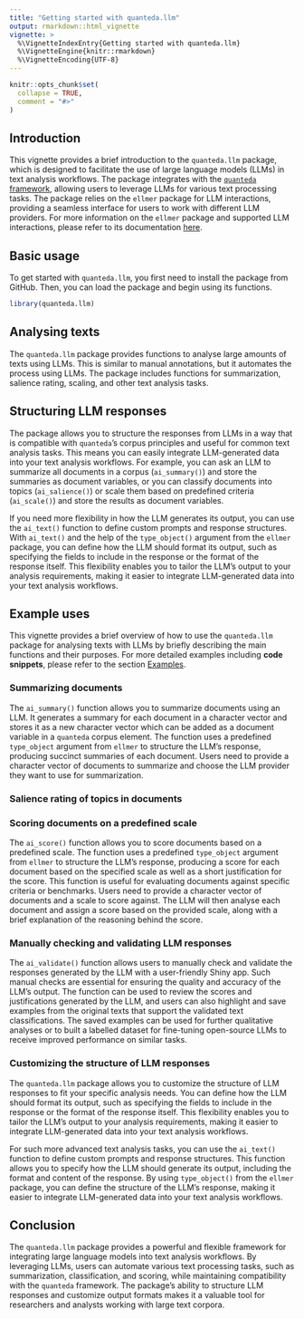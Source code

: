 ```yaml
---
title: "Getting started with quanteda.llm"
output: rmarkdown::html_vignette
vignette: >
  %\VignetteIndexEntry{Getting started with quanteda.llm}
  %\VignetteEngine{knitr::rmarkdown}
  %\VignetteEncoding{UTF-8}
---
```


```r
knitr::opts_chunk$set(
  collapse = TRUE,
  comment = "#>"
)
```

## Introduction

This vignette provides a brief introduction to the `quanteda.llm` package, which is designed to facilitate the use of large language models (LLMs) in text analysis workflows. The package integrates with the [`quanteda` framework](https://quanteda.io/), allowing users to leverage LLMs for various text processing tasks. The package relies on the `ellmer` package for LLM interactions, providing a seamless interface for users to work with different LLM providers. For more information on the `ellmer` package and supported LLM interactions, please refer to its documentation [here](https://ellmer.tidyverse.org/index.html).

## Basic usage

To get started with `quanteda.llm`, you first need to install the package from GitHub. Then, you can load the package and begin using its functions. 

```r
library(quanteda.llm)
```

## Analysing texts

The `quanteda.llm` package provides functions to analyse large amounts of texts using LLMs. This is similar to manual annotations, but it automates the process using LLMs. The package includes functions for summarization, salience rating, scaling, and other text analysis tasks.

## Structuring LLM responses

The package allows you to structure the responses from LLMs in a way that is compatible with `quanteda`'s corpus principles and useful for common text analysis tasks. This means you can easily integrate LLM-generated data into your text analysis workflows. For example, you can ask an LLM to summarize all documents in a corpus (`ai_summary()`) and store the summaries as document variables, or you can classify documents into topics (`ai_salience()`) or scale them based on predefined criteria (`ai_scale()`) and store the results as document variables. 

If you need more flexibility in how the LLM generates its output, you can use the `ai_text()` function to define custom prompts and response structures. With `ai_text()` and the help of the `type_object()` argument from the `ellmer` package, you can define how the LLM should format its output, such as specifying the fields to include in the response or the format of the response itself. This flexibility enables you to tailor the LLM's output to your analysis requirements, making it easier to integrate LLM-generated data into your text analysis workflows.

## Example uses

This vignette provides a brief overview of how to use the `quanteda.llm` package for analysing texts with LLMs by briefly describing the main functions and their purposes. For more detailed examples including **code snippets**, please refer to the section [Examples](https://quanteda.github.io/quanteda.llm/articles/pkgdown/examples/summarizing.html).

### Summarizing documents

The `ai_summary()` function allows you to summarize documents using an LLM. It generates a summary for each document in a character vector and stores it as a new character vector which can be added as a document variable in a `quanteda` corpus element. The function uses a predefined `type_object` argument from `ellmer` to structure the LLM's response, producing succinct summaries of each document. Users need to provide a character vector of documents to summarize and choose the LLM provider they want to use for summarization.

### Salience rating of topics in documents


### Scoring documents on a predefined scale

The `ai_score()` function allows you to score documents based on a predefined scale. The function uses a predefined `type_object` argument from `ellmer` to structure the LLM's response, producing a score for each document based on the specified scale as well as a short justification for the score. This function is useful for evaluating documents against specific criteria or benchmarks. Users need to provide a character vector of documents and a scale to score against. The LLM will then analyse each document and assign a score based on the provided scale, along with a brief explanation of the reasoning behind the score.


### Manually checking and validating LLM responses

The `ai_validate()` function allows users to manually check and validate the responses generated by the LLM with a user-friendly Shiny app. Such manual checks are essential for ensuring the quality and accuracy of the LLM's output. The function can be used to review the scores and justifications generated by the LLM, and users can also highlight and save examples from the original texts that support the validated text classifications. The saved examples can be used for further qualitative analyses or to built a labelled dataset for fine-tuning open-source LLMs to receive improved performance on similar tasks.

### Customizing the structure of LLM responses

The `quanteda.llm` package allows you to customize the structure of LLM responses to fit your specific analysis needs. You can define how the LLM should format its output, such as specifying the fields to include in the response or the format of the response itself. This flexibility enables you to tailor the LLM's output to your analysis requirements, making it easier to integrate LLM-generated data into your text analysis workflows.

For such more advanced text analysis tasks, you can use the `ai_text()` function to define custom prompts and response structures. This function allows you to specify how the LLM should generate its output, including the format and content of the response. By using `type_object()` from the `ellmer` package, you can define the structure of the LLM's response, making it easier to integrate LLM-generated data into your text analysis workflows.

## Conclusion

The `quanteda.llm` package provides a powerful and flexible framework for integrating large language models into text analysis workflows. By leveraging LLMs, users can automate various text processing tasks, such as summarization, classification, and scoring, while maintaining compatibility with the `quanteda` framework. The package's ability to structure LLM responses and customize output formats makes it a valuable tool for researchers and analysts working with large text corpora.

